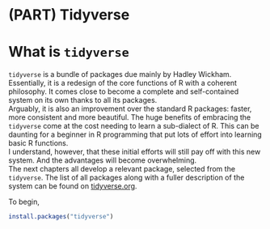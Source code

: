 # (PART) Tidyverse {-}

# What is `tidyverse` {#tidyverse}

`tidyverse` is a bundle of packages due mainly by Hadley Wickham. Essentially, it is a redesign of the core functions of R with a coherent philosophy. It comes close to become a complete and self-contained system on its own thanks to all its packages.  
Arguably, it is also an improvement over the standard R packages: faster, more consistent and more beautiful. 
The huge benefits of embracing the `tidyverse` come at the cost needing to learn a sub-dialect of R. This can be daunting for a beginner in R programming that put lots of effort into learning basic R functions.  
I understand, however, that these initial efforts will still pay off with this new system. And the advantages will become overwhelming.  
The next chapters all develop a relevant package, selected from the `tidyverse`. The list of all packages along with a fuller description of the system can be found on [tidyverse.org](https://www.tidyverse.org/).

To begin,

```r
install.packages("tidyverse")
```


